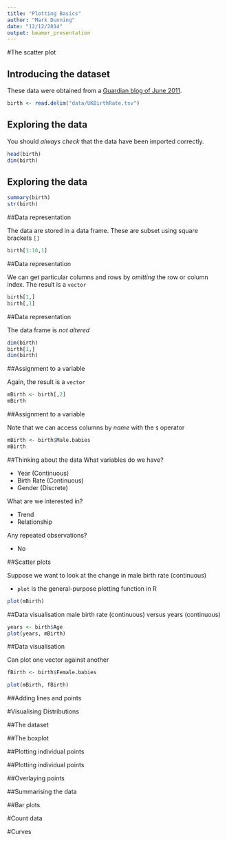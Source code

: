 ```yaml
---
title: "Plotting Basics"
author: "Mark Dunning"
date: "12/12/2014"
output: beamer_presentation
---
```



#The scatter plot

## Introducing the dataset
These data were obtained from a [Guardian blog of June 2011](http://www.theguardian.com/news/datablog/2011/jun/08/life-expectancy-uk-data-health).

```r
birth <- read.delim("data/UKBirthRate.tsv")

```

## Exploring the data

You should *always check* that the data have been imported correctly.
```r
head(birth)
dim(birth)
```

## Exploring the data

```r
summary(birth)
str(birth)
```

##Data representation

The data are stored in a data frame. These are subset using square brackets `[]`

```r
birth[1:10,1]
```

##Data representation

We can get particular columns and rows by *omitting* the row or column index. The result is a `vector`

```r
birth[1,]
birth[,1]
```

##Data representation

The data frame is *not altered*

```r
dim(birth)
birth[1,]
dim(birth)
```

##Assignment to a variable

Again, the result is a `vector`
```r
mBirth <- birth[,2]
mBirth
```

##Assignment to a variable

Note that we can access columns by *name* with the `$` operator

```r
mBirth <- birth$Male.babies
mBirth
```

##Thinking about the data
What variables do we have?

- Year (Continuous)
- Birth Rate (Continuous)
- Gender (Discrete)

What are we interested in?

- Trend
- Relationship

Any repeated observations?

- No

##Scatter plots 

Suppose we want to look at the change in male birth rate (continuous)

- `plot` is the general-purpose plotting function in R

```r
plot(mBirth)
```

##Data visualisation
male birth rate (continuous) versus years (continuous)

```r
years <- birth$Age
plot(years, mBirth)
```

##Data visualisation

Can plot one vector against another
```r
fBirth <- birth$Female.babies

plot(mBirth, fBirth)
```

##Adding lines and points

#Visualising Distributions

##The dataset



##The boxplot


##Plotting individual points


##Plotting individual points



##Overlaying points

##Summarising the data



##Bar plots



#Count data

#Curves